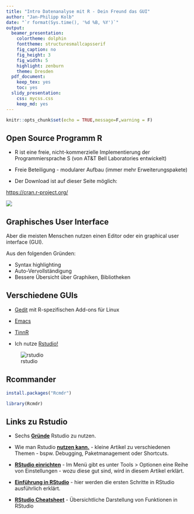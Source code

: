 ```yaml
---
title: "Intro Datenanalyse mit R - Dein Freund das GUI"
author: "Jan-Philipp Kolb"
date: "`r format(Sys.time(), '%d %B, %Y')`"
output:
  beamer_presentation: 
    colortheme: dolphin
    fonttheme: structuresmallcapsserif
    fig_caption: no
    fig_height: 3
    fig_width: 5
    highlight: zenburn
    theme: Dresden
  pdf_document: 
    keep_tex: yes
    toc: yes
  slidy_presentation: 
    css: mycss.css
    keep_md: yes
---
```



```r
knitr::opts_chunk$set(echo = TRUE,message=F,warning = F)
```



## Open Source Programm R

-  R ist eine freie, nicht-kommerzielle Implementierung der Programmiersprache S (von AT&T Bell Laboratories entwickelt)
- Freie Beteiligung - modularer Aufbau (immer mehr Erweiterungspakete)

- Der Download ist auf dieser Seite möglich:

<https://cran.r-project.org/>


![](figure/BasisR.PNG)


## Graphisches User Interface

Aber die meisten Menschen nutzen einen Editor oder ein graphical user interface (GUI).

Aus den folgenden Gründen:

- Syntax highlighting
- Auto-Vervollständigung
- Bessere Übersicht über Graphiken, Bibliotheken

## Verschiedene GUIs

- [Gedit](https://projects.gnome.org/gedit/) mit R-spezifischen Add-ons für Linux

- [Emacs](http://www.gnu.org/software/emacs/)

- [TinnR](http://www.sciviews.org/Tinn-R/)

- Ich nutze [Rstudio!](https://www.rstudio.com/)

![rstudio](figure/0_overall.jpg)

## Rcommander

```r
install.packages("Rcmdr")
```

```r
library(Rcmdr)
```


## Links zu Rstudio

- Sechs [**Gründe**](http://www.r-bloggers.com/top-6-reasons-you-need-to-be-using-rstudio/) Rstudio zu nutzen.

- Wie man Rstudio [**nutzen kann.**](https://support.rstudio.com/hc/en-us/sections/200107586-Using-RStudio) - kleine Artikel zu verschiedenen Themen - bspw. Debugging, Paketmanagement oder Shortcuts.

- [**RStudio einrichten**](https://support.rstudio.com/hc/en-us/articles/200549016-Customizing-RStudio) - Im Menü gibt es unter Tools > Optionen eine Reihe von Einstellungen - wozu diese gut sind, wird in diesem Artikel erklärt.  

- [**Einführung in RStudio**](https://dss.princeton.edu/training/RStudio101.pdf) - hier werden die ersten Schritte in RStudio ausführlich erklärt. 
<!--
https://datascienceplus.com/introduction-to-rstudio/
-->

- [**RStudio Cheatsheet**](https://github.com/rstudio/cheatsheets/raw/master/rstudio-ide.pdf) - Übersichtliche Darstellung von Funktionen in RStudio


